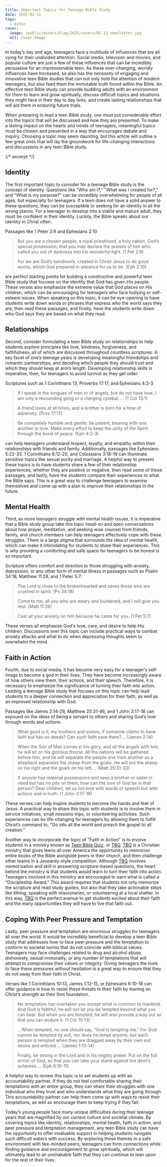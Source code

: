 ```yaml
---
title: Important Topics for Teenage Bible Study
date: 2025-02-12
tags:
  - bible
cover:
  image: /public/assets/blog/2025/covers/02-13-newsletter.jpg
  alt: Cover Image
---
```


In today’s day and age, teenagers face a multitude of influences that are all vying for their undivided attention. Social media, television and movies, and popular culture are just a few of these influences that can be incredibly persuasive for an impressionable teen. As these ever-changing, worldly influences have increased, so also has the necessity of engaging and innovative teen Bible studies that can not only hold the attention of modern teenagers, but also feed them the immutable truth found within the Bible. An effective teen Bible study can provide budding adults with an environment for them to learn and grow spiritually, discuss difficult topics and situations they might face in their day to day lives, and create lasting relationships that will aid them in enduring future trials.

When preparing to lead a teen Bible study, one must put considerable effort into the topics that will be discussed and how they are presented. To make a lasting impact on the hearts and minds of teenagers, meaningful topics must be chosen and presented in a way that encourages debate and inquiry. Choosing a topic may seem daunting, but this article will outline a few great ones that will lay the groundwork for life-changing interactions and discussions in any teen Bible study.

{/* excerpt */}

## Identity

The first important topic to consider for a teenage Bible study is the concept of identity. Questions like "Who am I?," "What was I created for?," and "What is my purpose?" can be incredibly overwhelming for people of all ages, but especially for teenagers. If a teen does not have a solid answer to these questions, they can be susceptible to seeking for an identity in all the wrong places. For a teenager to develop into a stable and mature adult, they must be confident in their identity. Luckily, the Bible speaks about our identity in Christ often.

Passages like 1 Peter 2:9 and Ephesians 2:10

> But you are a chosen people, a royal priesthood, a holy nation, God’s special possession, that you may declare the praises of him who called you out of darkness into his wonderful light. (1 Pet 2:9)

> For we are God’s handiwork, created in Christ Jesus to do good works, which God prepared in advance for us to do. (Eph 2:10)

are perfect starting points for building a constructive and powerful teen Bible study that focuses on the identity that God has given His people. These verses also emphasize the extreme value that God places on His children, which can be encouraging for teenagers who face bullying or self-esteem issues. When speaking on this topic, it can be eye-opening to have students write down words or phrases that express who the world says they are, then read these passages, and finally, have the students write down who God says they are based on what they read.

## Relationships

Second, consider formulating a teen Bible study on relationships to help students explore principles like love, kindness, forgiveness, and faithfulness, all of which are discussed throughout countless scriptures. A key facet of one’s teenage years is developing meaningful friendships and romantic partnerships, and deciding which people they should trust and which they should keep at arm’s length. Developing relationship skills is imperative, then, for teenagers to avoid turmoil as they get older.

Scriptures such as 1 Corinthians 13, Proverbs 17:17, and Ephesians 4:2-3

> If I speak in the tongues of men or of angels, but do not have love, I am only a resounding gong or a clanging cymbal. ... (1 Cor 13:1)

> A friend loves at all times, and a brother is born for a time of adversity. (Prov 17:17)

> Be completely humble and gentle; be patient, bearing with one another in love. Make every effort to keep the unity of the Spirit through the bond of peace. (Eph 4:2-3)

can help teenagers understand respect, loyalty, and empathy within their relationships with friends and family. Additionally, passages like Ephesians 5:22-33, 1 Corinthians 6:12-20, and Colossians 3:18-19 can illuminate sensitive topics like sexual purity and marriage. A helpful way to present these topics is to have students share a few of their relationship experiences, whether they are positive or negative, then read some of these passages, and lastly, have the students compare their experiences to what the Bible says. This is a great way to challenge teenagers to examine themselves and come up with a plan to improve their relationships in the future.

## Mental Health

Third, as more teenagers struggle with mental health issues, it is imperative that a Bible study group take this topic head-on and open conversations about how prayer, meditation, and seeking wise counsel from friends, family, and church members can help teenagers effectively cope with these struggles. There is a large stigma that surrounds the idea of mental health, which can make it intimidating for students to share their experiences. This is why providing a comforting and safe space for teenagers to be honest is so important.

Scripture offers comfort and direction to those struggling with anxiety, depression, or any other form of mental illness in passages such as Psalm 34:18, Matthew 11:28, and 1 Peter 5:7:

> The Lord is close to the brokenhearted and saves those who are crushed in spirit. (Ps 34:18)

> Come to me, all you who are weary and burdened, and I will give you rest. (Matt 11:28)

> Cast all your anxiety on him because he cares for you. (1 Pet 5:7)

These verses all emphasize God's love, care, and desire to help His children. Discussions over this topic can include practical ways to combat anxiety attacks and what to do when depressing thoughts seem to overwhelm the mind.

## Faith in Action

Fourth, due to social media, it has become very easy for a teenager’s self-image to become a god in their lives. They have become increasingly aware of how others view them, their actions, and their speech. Therefore, it is necessary to emphasize the significance of turning their faith into action. Leading a teenage Bible study that focuses on this topic can help lead students to a deeper connection and appreciation for their faith, as well as an improved relationship with God.

Passages like James 2:14-26, Matthew 25:31-46, and 1 John 3:17-18 can expound on the ideas of being a servant to others and sharing God’s love through words and actions.

> What good is it, my brothers and sisters, if someone claims to have faith but has no deeds? Can such faith save them?... (James 2:14)

> When the Son of Man comes in his glory, and all the angels with him, he will sit on his glorious throne. All the nations will be gathered before him, and he will separate the people one from another as a shepherd separates the sheep from the goats. He will put the sheep on his right and the goats on his left.... (Matt 25:31-33)

> If anyone has material possessions and sees a brother or sister in need but has no pity on them, how can the love of God be in that person? Dear children, let us not love with words or speech but with actions and in truth. (1 John 3:17-18)

These verses can help inspire students to become the hands and feet of Jesus. A practical way to share this topic with students is to involve them in service initiatives, small missions trips, or volunteering activities. Such experiences can be life-changing for teenagers by allowing them to fulfill Christ’s command to, "Go into all the world and preach the gospel to all creation."

Another way to incorporate the topic of "Faith in Action" is to involve students in a ministry known as [Teen Bible Quiz](https://www.biblequiz), or [TBQ](https://www.biblequiz.com). [TBQ](https://www.biblequiz.com) is a Christian ministry that gives teens all over America the opportunity to memorize entire books of the Bible alongside peers in their church, and then challenge other teams in a Jeopardy-style competition. Although [TBQ](https://www.biblequiz.com) involves memorization and skill in answering scripture-based questions, the heart behind the ministry is that students would learn to turn their faith into action. Teenagers involved in this ministry are encouraged to earn what is called a "Discipleship Award." This award requires that students not only memorize the scripture and read study guides, but also that they take actionable steps like tithing, speaking with missionaries, or volunteering at a local shelter. In this way, [TBQ](https://www.biblequiz.com) is the perfect avenue to get students excited about their faith and the many opportunities they will have to live that faith out.

## Coping With Peer Pressure and Temptation

Lastly, peer pressure and temptation are enormous struggles for teenagers all over the world. It would be incredibly beneficial to develop a teen Bible study that addresses how to face peer pressure and the temptation to conform to societal norms that do not coincide with biblical values. Teenagers may face challenges related to drug and alcohol abuse, dishonesty, sexual immorality, or any number of temptations that will attempt to compromise their values or integrity. Giving teenagers the tools to face these pressures without hesitation is a great way to ensure that they do not sway from their faith in Christ.

Verses like 1 Corinthians 10:13, James 1:12-15, or Ephesians 6:10-18 can offer guidance in how to resist these threats to their faith by leaning on Christ’s strength as their firm foundation.

> No temptation has overtaken you except what is common to mankind. And God is faithful; he will not let you be tempted beyond what you can bear. But when you are tempted, he will also provide a way out so that you can endure it. (1 Cor 10:13)

> ...When tempted, no one should say, "God is tempting me." For God cannot be tempted by evil, nor does he tempt anyone; but each person is tempted when they are dragged away by their own evil desire and enticed.... (James 1:13-14)

> Finally, be strong in the Lord and in his mighty power. Put on the full armor of God, so that you can take your stand against the devil’s schemes.... (Eph 6:10-11)

A helpful way to review this topic is to set students up with an accountability partner. If they do not feel comfortable sharing their temptations with an entire group, they can share their struggles with one individual who they trust and who understands what they are going through. This accountability partner can help them come up with ways to resist their temptations, as well as encourage them to keep trying if they fail.

Today’s young people face many unique difficulties during their teenage years that are magnified by our current culture and societal climate. By covering topics like identity, relationships, mental health, faith in action, and peer pressure and temptation management, any teen Bible study can have the opportunity to offer invaluable support in helping students navigate such difficult waters with success. By exploring these themes in a safe environment with like-minded peers, teenagers can form connections while finding guidance and encouragement to grow spiritually, which will ultimately lead to an unshakable faith that they can continue to lean upon for the rest of their lives.
